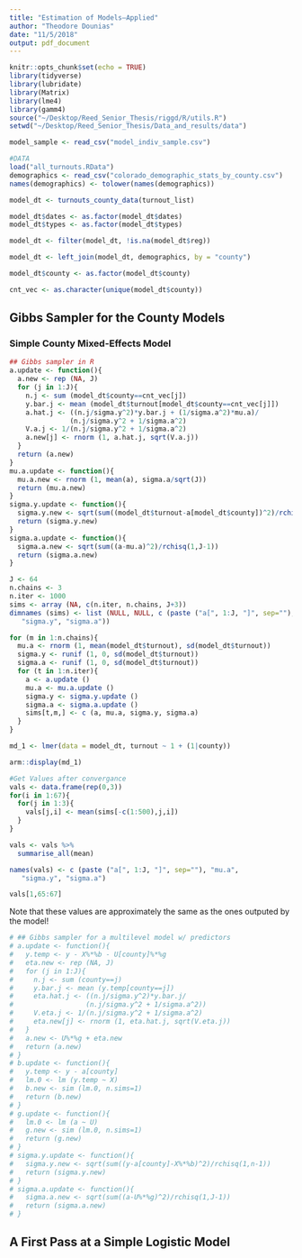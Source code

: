 ```yaml
---
title: "Estimation of Models—Applied"
author: "Theodore Dounias"
date: "11/5/2018"
output: pdf_document
---
```


```r
knitr::opts_chunk$set(echo = TRUE)
library(tidyverse)
library(lubridate)
library(Matrix)
library(lme4)
library(gamm4)
source("~/Desktop/Reed_Senior_Thesis/riggd/R/utils.R")
setwd("~/Desktop/Reed_Senior_Thesis/Data_and_results/data")

model_sample <- read_csv("model_indiv_sample.csv")

#DATA
load("all_turnouts.RData")
demographics <- read_csv("colorado_demographic_stats_by_county.csv")
names(demographics) <- tolower(names(demographics))

model_dt <- turnouts_county_data(turnout_list)

model_dt$dates <- as.factor(model_dt$dates)
model_dt$types <- as.factor(model_dt$types)

model_dt <- filter(model_dt, !is.na(model_dt$reg))

model_dt <- left_join(model_dt, demographics, by = "county")

model_dt$county <- as.factor(model_dt$county)

cnt_vec <- as.character(unique(model_dt$county))
```

## Gibbs Sampler for the County Models

### Simple County Mixed-Effects Model

```r
## Gibbs sampler in R
a.update <- function(){
  a.new <- rep (NA, J)
  for (j in 1:J){
    n.j <- sum (model_dt$county==cnt_vec[j])
    y.bar.j <- mean (model_dt$turnout[model_dt$county==cnt_vec[j]])
    a.hat.j <- ((n.j/sigma.y^2)*y.bar.j + (1/sigma.a^2)*mu.a)/
               (n.j/sigma.y^2 + 1/sigma.a^2)
    V.a.j <- 1/(n.j/sigma.y^2 + 1/sigma.a^2)
    a.new[j] <- rnorm (1, a.hat.j, sqrt(V.a.j))
  }
  return (a.new)
}
mu.a.update <- function(){
  mu.a.new <- rnorm (1, mean(a), sigma.a/sqrt(J))
  return (mu.a.new)
}
sigma.y.update <- function(){
  sigma.y.new <- sqrt(sum((model_dt$turnout-a[model_dt$county])^2)/rchisq(1,703))
  return (sigma.y.new)
}
sigma.a.update <- function(){
  sigma.a.new <- sqrt(sum((a-mu.a)^2)/rchisq(1,J-1))
  return (sigma.a.new)
}

J <- 64
n.chains <- 3
n.iter <- 1000
sims <- array (NA, c(n.iter, n.chains, J+3))
dimnames (sims) <- list (NULL, NULL, c (paste ("a[", 1:J, "]", sep=""), "mu.a",
   "sigma.y", "sigma.a"))

for (m in 1:n.chains){
  mu.a <- rnorm (1, mean(model_dt$turnout), sd(model_dt$turnout))
  sigma.y <- runif (1, 0, sd(model_dt$turnout))
  sigma.a <- runif (1, 0, sd(model_dt$turnout))
  for (t in 1:n.iter){
    a <- a.update ()
    mu.a <- mu.a.update ()
    sigma.y <- sigma.y.update ()
    sigma.a <- sigma.a.update ()
    sims[t,m,] <- c (a, mu.a, sigma.y, sigma.a)
  }
}

md_1 <- lmer(data = model_dt, turnout ~ 1 + (1|county))

arm::display(md_1)

#Get Values after convergance
vals <- data.frame(rep(0,3))
for(i in 1:67){
  for(j in 1:3){
    vals[j,i] <- mean(sims[-c(1:500),j,i])
  }
}

vals <- vals %>%
  summarise_all(mean)

names(vals) <- c (paste ("a[", 1:J, "]", sep=""), "mu.a",
   "sigma.y", "sigma.a")

vals[1,65:67]
```

Note that these values are approximately the same as the ones outputed by the model!

```r
# ## Gibbs sampler for a multilevel model w/ predictors
# a.update <- function(){
#   y.temp <- y - X%*%b - U[county]%*%g
#   eta.new <- rep (NA, J)
#   for (j in 1:J){
#     n.j <- sum (county==j)
#     y.bar.j <- mean (y.temp[county==j])
#     eta.hat.j <- ((n.j/sigma.y^2)*y.bar.j/
#                  (n.j/sigma.y^2 + 1/sigma.a^2))
#     V.eta.j <- 1/(n.j/sigma.y^2 + 1/sigma.a^2)
#     eta.new[j] <- rnorm (1, eta.hat.j, sqrt(V.eta.j))
#   }
#   a.new <- U%*%g + eta.new
#   return (a.new)
# }
# b.update <- function(){
#   y.temp <- y - a[county]
#   lm.0 <- lm (y.temp ~ X)
#   b.new <- sim (lm.0, n.sims=1)
#   return (b.new)
# }
# g.update <- function(){
#   lm.0 <- lm (a ~ U)
#   g.new <- sim (lm.0, n.sims=1)
#   return (g.new)
# }
# sigma.y.update <- function(){
#   sigma.y.new <- sqrt(sum((y-a[county]-X%*%b)^2)/rchisq(1,n-1))
#   return (sigma.y.new)
# }
# sigma.a.update <- function(){
#   sigma.a.new <- sqrt(sum((a-U%*%g)^2)/rchisq(1,J-1))
#   return (sigma.a.new)
# }
```




## A First Pass at a Simple Logistic Model

